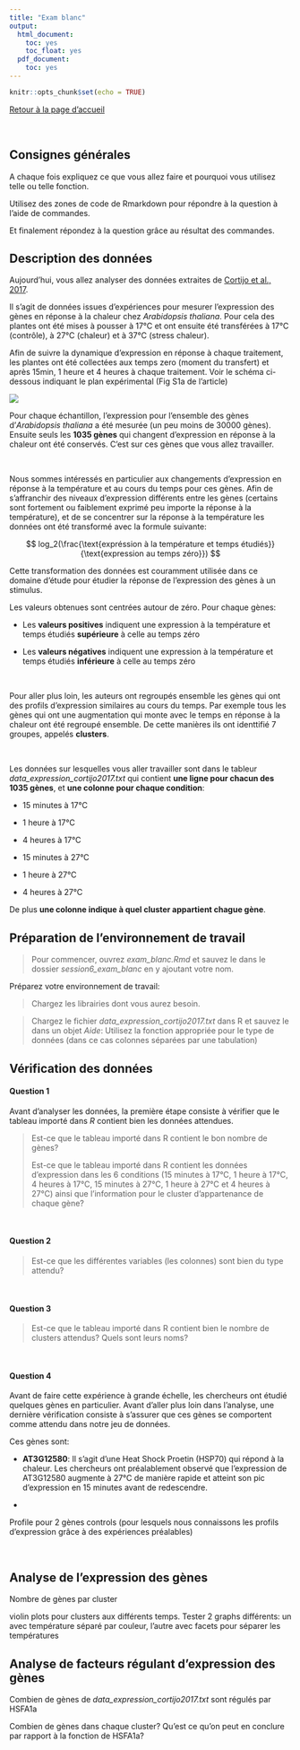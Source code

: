 ```yaml
---
title: "Exam blanc"
output:
  html_document:
    toc: yes
    toc_float: yes
  pdf_document:
    toc: yes
---
```


```r
knitr::opts_chunk$set(echo = TRUE)
```

[Retour à la page d'accueil](https://scortijo.github.io/2021_L3_R/)

<br>

## Consignes générales


A chaque fois expliquez ce que vous allez faire et pourquoi vous utilisez telle ou telle fonction.

Utilisez des zones de code de Rmarkdown pour répondre à la question à l'aide de commandes.

Et finalement répondez à la question grâce au résultat des commandes.


## Description des données

Aujourd'hui, vous allez analyser des données extraites de [Cortijo et al., 2017](https://www.sciencedirect.com/science/article/pii/S1674205217302459?via%3Dihub). 

Il s'agit de données issues d'expériences pour mesurer l'expression des gènes en réponse à la chaleur chez *Arabidopsis thaliana*. Pour cela des plantes ont été mises à pousser à 17°C et ont ensuite été transférées à 17°C (contrôle), à 27°C (chaleur) et à 37°C (stress chaleur). 

Afin de suivre la dynamique d'expression en réponse à chaque traitement, les plantes ont été collectées aux temps zero (moment du transfert) et après 15min, 1 heure et 4 heures à chaque traitement. 
Voir le schéma ci-dessous indiquant le plan expérimental (Fig S1a de l'article)

![](images/Cortijo_2017_figS1a.png)


Pour chaque échantillon, l'expression pour l'ensemble des gènes d'*Arabidopsis thaliana* a été mesurée (un peu moins de 30000 gènes). Ensuite seuls les **1035 gènes** qui changent d'expression en réponse à la chaleur ont été conservés. C'est sur ces gènes que vous allez travailler.

<br>

Nous sommes intéressés en particulier aux changements d'expression en réponse à la température et au cours du temps pour ces gènes. Afin de s'affranchir des niveaux d'expression différents entre les gènes (certains sont fortement ou faiblement exprimé peu importe la réponse à la température), et de se concentrer sur la réponse à la température les données ont été transformé avec la formule suivante:

$$
log_2(\frac{\text{expréssion à la température et temps étudiés}}{\text{expression au temps  zéro}})
$$

Cette transformation des données est couramment utilisée dans ce domaine d'étude pour étudier la réponse de l'expression des gènes à un stimulus.

Les valeurs obtenues sont centrées autour de zéro. Pour chaque gènes:

- Les **valeurs positives** indiquent une expression à la température et temps étudiés **supérieure** à celle au temps zéro

- Les **valeurs négatives** indiquent une expression à la température et temps étudiés **inférieure** à celle au temps zéro

<br>

Pour aller plus loin, les auteurs ont regroupés ensemble les gènes qui ont des profils d'expression similaires au cours du temps. Par exemple tous les gènes qui ont une augmentation qui monte avec le temps en réponse à la chaleur ont été regroupé ensemble. De cette manières ils ont identtifié 7 groupes, appelés **clusters**.

<br>

Les données sur lesquelles vous aller travailler sont dans le tableur _data_expression_cortijo2017.txt_ qui contient **une ligne pour chacun des 1035 gènes**, et **une colonne pour chaque condition**: 

- 15 minutes à 17°C

- 1 heure à 17°C

- 4 heures à 17°C

- 15 minutes à 27°C

- 1 heure à 27°C

- 4 heures à 27°C

De plus **une colonne indique à quel cluster appartient chague gène**.


## Préparation de l'environnement de travail

>Pour commencer, ouvrez _exam_blanc.Rmd_ et sauvez le dans le dossier _session6_exam_blanc_ en y ajoutant votre nom. 


Préparez votre environnement de travail:

> Chargez les librairies dont vous aurez besoin. 


> Chargez le fichier _data_expression_cortijo2017.txt_ dans R et sauvez le dans un objet
*Aide*: Utilisez la fonction appropriée pour le type de données (dans ce cas colonnes séparées par une tabulation)


## Vérification des données

#### Question 1


Avant d'analyser les données, la première étape consiste à vérifier que le tableau importé dans _R_ contient bien les données attendues.

> Est-ce que le tableau importé dans R contient le bon nombre de gènes?
>
> Est-ce que le tableau importé dans R contient les données d'expression dans les 6 conditions (15 minutes à 17°C, 1 heure à 17°C, 4 heures à 17°C, 15 minutes à 27°C, 1 heure à 27°C et 4 heures à 27°C) ainsi que l'information pour le cluster d'appartenance de chaque gène? 

<br>

#### Question 2

> Est-ce que les différentes variables (les colonnes) sont bien du type attendu? 

<br>

#### Question 3

> Est-ce que le tableau importé dans R contient bien le nombre de clusters attendus?
> Quels sont leurs noms?

<br>

#### Question 4

Avant de faire cette expérience à grande échelle, les chercheurs ont étudié quelques gènes en particulier. Avant d'aller plus loin dans l'analyse, une dernière vérification consiste à s'assurer que ces gènes se comportent comme attendu dans notre jeu de données.

Ces gènes sont:

- **AT3G12580**: Il s'agit d'une Heat Shock Proetin (HSP70) qui répond à la chaleur. Les chercheurs ont préalablement observé que l'expression de AT3G12580 augmente à 27°C de manière rapide et atteint son pic d'expression en 15 minutes avant de redescendre.

- 



Profile pour 2 gènes controls (pour lesquels nous connaissons les profils d'expression grâce à des expériences préalables)


<br>


## Analyse de l'expression des gènes

Nombre de gènes par cluster

violin plots pour clusters aux différents temps. Tester 2 graphs différents: un avec température séparé par couleur, l'autre avec facets pour séparer les températures



## Analyse de facteurs régulant d'expression des gènes


Combien de gènes de _data_expression_cortijo2017.txt_ sont régulés par HSFA1a

Combien de gènes dans chaque cluster? Qu'est ce qu'on peut en conclure par rapport à la fonction de HSFA1a?











